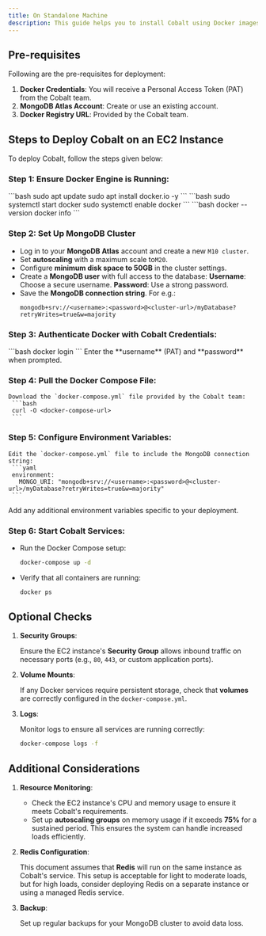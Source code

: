 ```yaml
---
title: On Standalone Machine
description: This guide helps you to install Cobalt using Docker images on any standalone machine. We will use Amazon EC2 as reference in the guide.
---
```

## **Pre-requisites**

Following are the pre-requisites for deployment:

1. **Docker Credentials**: You will receive a Personal Access Token (PAT) from the Cobalt team.
2. **MongoDB Atlas Account**: Create or use an existing account.
3. **Docker Registry URL**: Provided by the Cobalt team.


## Steps to Deploy Cobalt on an EC2 Instance
To deploy Cobalt, follow the steps given below:


### **Step 1: Ensure Docker Engine is Running**:
<Steps>
  <Step title="Install Docker if not already installed">
    ```bash
     sudo apt update
     sudo apt install docker.io -y
     ```
  </Step>
  <Step title="Start and enable the Docker service">
     ```bash
     sudo systemctl start docker
     sudo systemctl enable docker
     ```
  </Step>
  <Step title="Verify Docker is running">
     ```bash
     docker --version
     docker info
     ```
  </Step>
</Steps>
    

### Step 2: Set Up MongoDB Cluster


- Log in to your **MongoDB Atlas** account and create a new `M10 cluster`.
- Set **autoscaling** with a maximum scale to`M20`.
- Configure **minimum disk space to 50GB** in the cluster settings.
- Create a **MongoDB user** with full access to the database:
        **Username**: Choose a secure username.
        **Password**: Use a strong password.
- Save the **MongoDB connection string**. For e.g.:
     ```
     mongodb+srv://<username>:<password>@<cluster-url>/myDatabase?retryWrites=true&w=majority
     ```


### **Step 3: Authenticate Docker with Cobalt Credentials**:
<Steps>
  <Step title="Log in to the Docker registry">
     ```bash
     docker login <docker-registry-url>
     ```
  </Step>
  <Step title="Provide Credentials">
    Enter the **username** (PAT) and **password** when prompted.
  </Step>
</Steps>

### **Step 4: Pull the Docker Compose File**:
    Download the `docker-compose.yml` file provided by the Cobalt team:
     ```bash
     curl -O <docker-compose-url>
     ```

### **Step 5: Configure Environment Variables**:
    Edit the `docker-compose.yml` file to include the MongoDB connection string:
     ```yaml
     environment:
       MONGO_URI: "mongodb+srv://<username>:<password>@<cluster-url>/myDatabase?retryWrites=true&w=majority"
     ```
   <Note>
   Add any additional environment variables specific to your deployment.
   </Note>

### **Step 6: Start Cobalt Services**:
   - Run the Docker Compose setup:
     ```bash
     docker-compose up -d
     ```
   - Verify that all containers are running:
     ```bash
     docker ps
     ```

## **Optional Checks**
1. **Security Groups**:

    Ensure the EC2 instance's **Security Group** allows inbound traffic on necessary ports (e.g., `80`, `443`, or custom application ports).

2. **Volume Mounts**:

    If any Docker services require persistent storage, check that **volumes** are correctly configured in the `docker-compose.yml`.

3. **Logs**:

    Monitor logs to ensure all services are running correctly:
    ```bash
    docker-compose logs -f
    ```

## **Additional Considerations**
1. **Resource Monitoring**:

   - Check the EC2 instance's CPU and memory usage to ensure it meets Cobalt's requirements.
   - Set up **autoscaling groups** on memory usage if it exceeds **75%** for a sustained period. This ensures the system can handle increased loads efficiently.

2. **Redis Configuration**:

    This document assumes that **Redis** will run on the same instance as Cobalt's service. This setup is acceptable for light to moderate loads, but for high loads, consider deploying Redis on a separate instance or using a managed Redis service.

3. **Backup**:

    Set up regular backups for your MongoDB cluster to avoid data loss.
